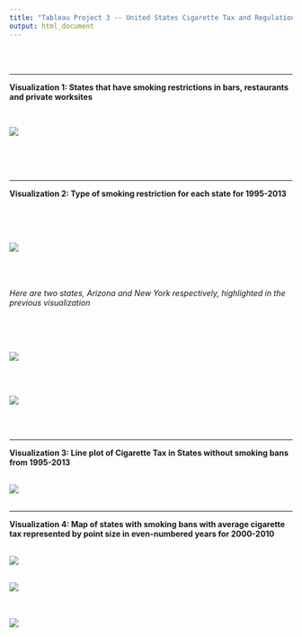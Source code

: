 ```yaml
---
title: "Tableau Project 3 -- United States Cigarette Tax and Regulations"
output: html_document
---
```

<br>
<br>

___

**Visualization 1: States that have smoking restrictions in bars, restaurants and private worksites**

<br>

![](./Smoking_Restrictions_in_All_Commerical_Settings_by_State_for_2003-2013.jpg)

<br>
<br>
<br>

___

**Visualization 2: Type of smoking restriction for each state for 1995-2013**


<br>
<br>
<br>


![](./Smoking_Restriction_Tax_Over_1995-2013.jpg)

<br><br><br>
*Here are two states, Arizona and New York respectively, highlighted in the previous visualization*

<br>
<br>
<br>

![](./Arizonas_Smoking_Restriction_Tax_Over_1995_2013.jpg)

<br>
<br>

![](./New_Yorks_Smoking_Restriction_Tax_Over_1995-2013.jpg)

<br><br>

___

**Visualization 3: Line plot of Cigarette Tax in States without smoking bans from 1995-2013**
<br>
<br>

![](./vis_3.jpg)
<br><br>

___
**Visualization 4: Map of states with smoking bans with average cigarette tax represented by point size in even-numbered years for 2000-2010**
<br><br>

![](./Map_of_Smoking_Bans_with_Avg_Tax_in_2000_2002.jpg)
<br><br>

![](./2004_2006.jpg)

<br><br>
![](./2008_2010.jpg)

